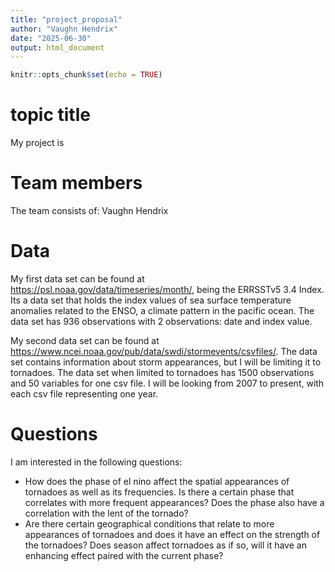 ```yaml
---
title: "project_proposal"
author: "Vaughn Hendrix"
date: "2025-06-30"
output: html_document
---
```


```r
knitr::opts_chunk$set(echo = TRUE)
```

# topic title

My project is

# Team members

The team consists of: Vaughn Hendrix

# Data

My first data set can be found at <https://psl.noaa.gov/data/timeseries/month/>, being the ERRSSTv5 3.4 Index. Its a data set that holds the index values of sea surface temperature anomalies related to the ENSO, a climate pattern in the pacific ocean. The data set has 936 observations with 2 observations: date and index value.

My second data set can be found at <https://www.ncei.noaa.gov/pub/data/swdi/stormevents/csvfiles/>. The data set contains information about storm appearances, but I will be limiting it to tornadoes. The data set when limited to tornadoes has 1500 observations and 50 variables for one csv file. I will be looking from 2007 to present, with each csv file representing one year.

# Questions

I am interested in the following questions:

-   How does the phase of el nino affect the spatial appearances of tornadoes as well as its frequencies. Is there a certain phase that correlates with more frequent appearances? Does the phase also have a correlation with the lent of the tornado?
-   Are there certain geographical conditions that relate to more appearances of tornadoes and does it have an effect on the strength of the tornadoes? Does season affect tornadoes as if so, will it have an enhancing effect paired with the current phase?
